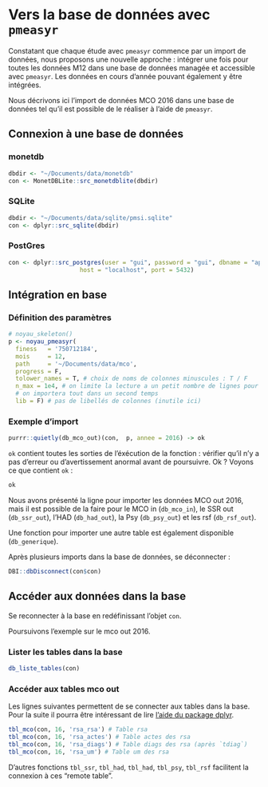 # Vers la base de données avec `pmeasyr`

Constatant que chaque étude avec `pmeasyr` commence par un import de données, nous proposons une nouvelle approche : intégrer une fois pour toutes les données M12 dans une base de données managée et accessible avec `pmeasyr`. Les données en cours d'année pouvant également y être intégrées. 

Nous décrivons ici l'import de données MCO 2016 dans une base de données tel qu'il est possible de le réaliser à l'aide de `pmeasyr`.

## Connexion à une base de données

### monetdb

```r
dbdir <- "~/Documents/data/monetdb"
con <- MonetDBLite::src_monetdblite(dbdir)
```


### SQLite

```r
dbdir <- "~/Documents/data/sqlite/pmsi.sqlite"
con <- dplyr::src_sqlite(dbdir)
```

### PostGres

```r
con <- dplyr::src_postgres(user = "gui", password = "gui", dbname = "aphp",
                    host = "localhost", port = 5432)
```

## Intégration en base


### Définition des paramètres

```r
# noyau_skeleton()
p <- noyau_pmeasyr(
  finess   = '750712184',
  mois     = 12,
  path     = '~/Documents/data/mco',
  progress = F, 
  tolower_names = T, # choix de noms de colonnes minuscules : T / F
  n_max = 1e4, # on limite la lecture a un petit nombre de lignes pour tester d'abord 
  # on importera tout dans un second temps
  lib = F) # pas de libellés de colonnes (inutile ici)
```


### Exemple d'import 




```r
purrr::quietly(db_mco_out)(con,  p, annee = 2016) -> ok 
```

`ok` contient toutes les sorties de l'éxécution de la fonction : vérifier qu'il n'y a pas d'erreur ou d'avertissement anormal avant de poursuivre. Ok ? Voyons ce que contient `ok` :

```r
ok
```

Nous avons présenté la ligne pour importer les données MCO out 2016, mais il est possible de la faire pour le MCO in (`db_mco_in`), le SSR out (`db_ssr_out`), l'HAD (`db_had_out`), la Psy (`db_psy_out`) et les rsf (`db_rsf_out`).

Une fonction pour importer une autre table est également disponible (`db_generique`).


Après plusieurs imports dans la base de données, se déconnecter : 

```r
DBI::dbDisconnect(con$con)
```


## Accéder aux données dans la base

Se reconnecter à la base en redéfinissant l'objet `con`.

Poursuivons l'exemple sur le mco out 2016.

### Lister les tables dans la base

```r
db_liste_tables(con)
```

### Accéder aux tables mco out

Les lignes suivantes permettent de se connecter aux tables dans la base. Pour la suite il pourra être intéressant de lire [l'aide du package dplyr](http://db.rstudio.com/dplyr/).

```r
tbl_mco(con, 16, 'rsa_rsa') # Table rsa
tbl_mco(con, 16, 'rsa_actes') # Table actes des rsa
tbl_mco(con, 16, 'rsa_diags') # Table diags des rsa (après `tdiag`)
tbl_mco(con, 16, 'rsa_um') # Table um des rsa 
```

D'autres fonctions `tbl_ssr`, `tbl_had`, `tbl_had`, `tbl_psy`, `tbl_rsf` facilitent la connexion à ces "remote table". 
